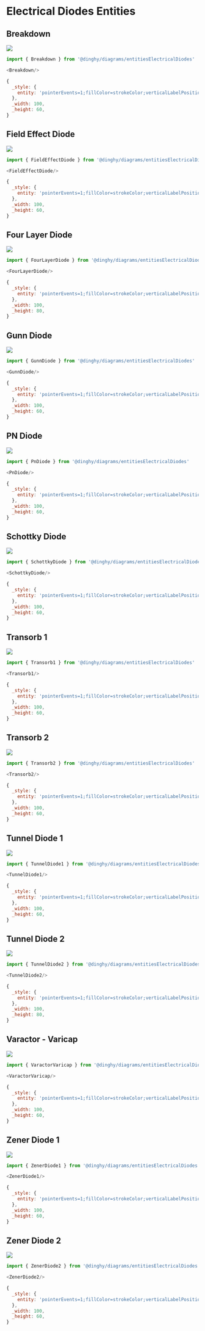 
# Electrical Diodes Entities


## Breakdown

<Tabs>
  <TabItem value="Preview">

![](./breakdown.png#drawio)

  </TabItem>
  <TabItem value="Usage">
    
```js
import { Breakdown } from '@dinghy/diagrams/entitiesElectricalDiodes'

<Breakdown/>
```

  </TabItem>
  <TabItem value="Definition">
    
```js
{
  _style: {
    entity: 'pointerEvents=1;fillColor=strokeColor;verticalLabelPosition=bottom;shadow=0;dashed=0;align=center;html=1;verticalAlign=top;shape=mxgraph.electrical.diodes.zener_diode_2;',
  },
  _width: 100,
  _height: 60,
}
```

  </TabItem>
</Tabs>


## Field Effect Diode

<Tabs>
  <TabItem value="Preview">

![](./field-effect-diode.png#drawio)

  </TabItem>
  <TabItem value="Usage">
    
```js
import { FieldEffectDiode } from '@dinghy/diagrams/entitiesElectricalDiodes'

<FieldEffectDiode/>
```

  </TabItem>
  <TabItem value="Definition">
    
```js
{
  _style: {
    entity: 'pointerEvents=1;fillColor=strokeColor;verticalLabelPosition=bottom;shadow=0;dashed=0;align=center;html=1;verticalAlign=top;shape=mxgraph.electrical.diodes.field_effect_diode;',
  },
  _width: 100,
  _height: 60,
}
```

  </TabItem>
</Tabs>


## Four Layer Diode

<Tabs>
  <TabItem value="Preview">

![](./four-layer-diode.png#drawio)

  </TabItem>
  <TabItem value="Usage">
    
```js
import { FourLayerDiode } from '@dinghy/diagrams/entitiesElectricalDiodes'

<FourLayerDiode/>
```

  </TabItem>
  <TabItem value="Definition">
    
```js
{
  _style: {
    entity: 'pointerEvents=1;fillColor=strokeColor;verticalLabelPosition=bottom;shadow=0;dashed=0;align=center;html=1;verticalAlign=top;shape=mxgraph.electrical.diodes.four_layer_diode;',
  },
  _width: 100,
  _height: 80,
}
```

  </TabItem>
</Tabs>


## Gunn Diode

<Tabs>
  <TabItem value="Preview">

![](./gunn-diode.png#drawio)

  </TabItem>
  <TabItem value="Usage">
    
```js
import { GunnDiode } from '@dinghy/diagrams/entitiesElectricalDiodes'

<GunnDiode/>
```

  </TabItem>
  <TabItem value="Definition">
    
```js
{
  _style: {
    entity: 'pointerEvents=1;fillColor=strokeColor;verticalLabelPosition=bottom;shadow=0;dashed=0;align=center;html=1;verticalAlign=top;shape=mxgraph.electrical.diodes.gunn_diode;',
  },
  _width: 100,
  _height: 60,
}
```

  </TabItem>
</Tabs>


## PN Diode

<Tabs>
  <TabItem value="Preview">

![](./pn-diode.png#drawio)

  </TabItem>
  <TabItem value="Usage">
    
```js
import { PnDiode } from '@dinghy/diagrams/entitiesElectricalDiodes'

<PnDiode/>
```

  </TabItem>
  <TabItem value="Definition">
    
```js
{
  _style: {
    entity: 'pointerEvents=1;fillColor=strokeColor;verticalLabelPosition=bottom;shadow=0;dashed=0;align=center;html=1;verticalAlign=top;shape=mxgraph.electrical.diodes.diode;',
  },
  _width: 100,
  _height: 60,
}
```

  </TabItem>
</Tabs>


## Schottky Diode

<Tabs>
  <TabItem value="Preview">

![](./schottky-diode.png#drawio)

  </TabItem>
  <TabItem value="Usage">
    
```js
import { SchottkyDiode } from '@dinghy/diagrams/entitiesElectricalDiodes'

<SchottkyDiode/>
```

  </TabItem>
  <TabItem value="Definition">
    
```js
{
  _style: {
    entity: 'pointerEvents=1;fillColor=strokeColor;verticalLabelPosition=bottom;shadow=0;dashed=0;align=center;html=1;verticalAlign=top;shape=mxgraph.electrical.diodes.schottky_diode;',
  },
  _width: 100,
  _height: 60,
}
```

  </TabItem>
</Tabs>


## Transorb 1

<Tabs>
  <TabItem value="Preview">

![](./transorb-1.png#drawio)

  </TabItem>
  <TabItem value="Usage">
    
```js
import { Transorb1 } from '@dinghy/diagrams/entitiesElectricalDiodes'

<Transorb1/>
```

  </TabItem>
  <TabItem value="Definition">
    
```js
{
  _style: {
    entity: 'pointerEvents=1;fillColor=strokeColor;verticalLabelPosition=bottom;shadow=0;dashed=0;align=center;html=1;verticalAlign=top;shape=mxgraph.electrical.diodes.transorb_1;',
  },
  _width: 100,
  _height: 60,
}
```

  </TabItem>
</Tabs>


## Transorb 2

<Tabs>
  <TabItem value="Preview">

![](./transorb-2.png#drawio)

  </TabItem>
  <TabItem value="Usage">
    
```js
import { Transorb2 } from '@dinghy/diagrams/entitiesElectricalDiodes'

<Transorb2/>
```

  </TabItem>
  <TabItem value="Definition">
    
```js
{
  _style: {
    entity: 'pointerEvents=1;fillColor=strokeColor;verticalLabelPosition=bottom;shadow=0;dashed=0;align=center;html=1;verticalAlign=top;shape=mxgraph.electrical.diodes.transorb_2;',
  },
  _width: 100,
  _height: 60,
}
```

  </TabItem>
</Tabs>


## Tunnel Diode 1

<Tabs>
  <TabItem value="Preview">

![](./tunnel-diode-1.png#drawio)

  </TabItem>
  <TabItem value="Usage">
    
```js
import { TunnelDiode1 } from '@dinghy/diagrams/entitiesElectricalDiodes'

<TunnelDiode1/>
```

  </TabItem>
  <TabItem value="Definition">
    
```js
{
  _style: {
    entity: 'pointerEvents=1;fillColor=strokeColor;verticalLabelPosition=bottom;shadow=0;dashed=0;align=center;html=1;verticalAlign=top;shape=mxgraph.electrical.diodes.tunnel_diode;',
  },
  _width: 100,
  _height: 60,
}
```

  </TabItem>
</Tabs>


## Tunnel Diode 2

<Tabs>
  <TabItem value="Preview">

![](./tunnel-diode-2.png#drawio)

  </TabItem>
  <TabItem value="Usage">
    
```js
import { TunnelDiode2 } from '@dinghy/diagrams/entitiesElectricalDiodes'

<TunnelDiode2/>
```

  </TabItem>
  <TabItem value="Definition">
    
```js
{
  _style: {
    entity: 'pointerEvents=1;fillColor=strokeColor;verticalLabelPosition=bottom;shadow=0;dashed=0;align=center;html=1;verticalAlign=top;shape=mxgraph.electrical.diodes.tunnel_diode_2;',
  },
  _width: 100,
  _height: 80,
}
```

  </TabItem>
</Tabs>


## Varactor - Varicap

<Tabs>
  <TabItem value="Preview">

![](./varactor-varicap.png#drawio)

  </TabItem>
  <TabItem value="Usage">
    
```js
import { VaractorVaricap } from '@dinghy/diagrams/entitiesElectricalDiodes'

<VaractorVaricap/>
```

  </TabItem>
  <TabItem value="Definition">
    
```js
{
  _style: {
    entity: 'pointerEvents=1;fillColor=strokeColor;verticalLabelPosition=bottom;shadow=0;dashed=0;align=center;html=1;verticalAlign=top;shape=mxgraph.electrical.diodes.varactor_-_varicap;',
  },
  _width: 100,
  _height: 60,
}
```

  </TabItem>
</Tabs>


## Zener Diode 1

<Tabs>
  <TabItem value="Preview">

![](./zener-diode-1.png#drawio)

  </TabItem>
  <TabItem value="Usage">
    
```js
import { ZenerDiode1 } from '@dinghy/diagrams/entitiesElectricalDiodes'

<ZenerDiode1/>
```

  </TabItem>
  <TabItem value="Definition">
    
```js
{
  _style: {
    entity: 'pointerEvents=1;fillColor=strokeColor;verticalLabelPosition=bottom;shadow=0;dashed=0;align=center;html=1;verticalAlign=top;shape=mxgraph.electrical.diodes.zener_diode_1;',
  },
  _width: 100,
  _height: 60,
}
```

  </TabItem>
</Tabs>


## Zener Diode 2

<Tabs>
  <TabItem value="Preview">

![](./zener-diode-2.png#drawio)

  </TabItem>
  <TabItem value="Usage">
    
```js
import { ZenerDiode2 } from '@dinghy/diagrams/entitiesElectricalDiodes'

<ZenerDiode2/>
```

  </TabItem>
  <TabItem value="Definition">
    
```js
{
  _style: {
    entity: 'pointerEvents=1;fillColor=strokeColor;verticalLabelPosition=bottom;shadow=0;dashed=0;align=center;html=1;verticalAlign=top;shape=mxgraph.electrical.diodes.zener_diode_3;',
  },
  _width: 100,
  _height: 60,
}
```

  </TabItem>
</Tabs>

